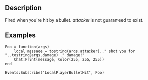 {{Lua/Event|
  arguments = [[Lua/Server/Player|Player]] attacker, number damage|
  return = Return false to block damage.
}}

==Description==

Fired when you're hit by a bullet. ''attacker'' is not guaranteed to exist.

==Examples==

<syntaxhighlight>
Foo = function(args)
	local message = tostring(args.attacker).." shot you for "..tostring(args.damage).." damage!"
	Chat:Print(message, Color(255, 255, 255))
end

Events:Subscribe("LocalPlayerBulletHit", Foo)
</syntaxhighlight>